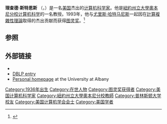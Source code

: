 
{{Infobox scientist
|name              = 理查德·斯特恩斯
|image             = Dick Stearns.jpg
|image_size        =
|caption           = 2009年理查德·斯特恩斯
|birth_date        = {{birth-date|5 July 1936}}
|birth_place       = [[Caldwell,_New_Jersey|Caldwell, New Jersey]]
|residence         = 
|citizenship       =
|nationality       = 
|fields            = 
|workplaces        = [[紐約州立大學奧本尼分校|紐約州立大學奧本尼分校]]
|alma_mater        = [[普林斯顿大学|普林斯顿大学]]
|doctoral_advisor  = [[Harold_W._Kuhn|Harold W. Kuhn]]
|academic_advisors =
|doctoral_students = [[Madhav_V._Marathe_(jointly_with_Harry_B._Hunt_III)|Madhav V. Marathe (jointly with Harry B. Hunt III)]]<br />[[Thomas_C._O'Connell|Thomas C. O'Connell]]
|notable_students  =
|known_for         = 
|author_abbrev_bot =
|author_abbrev_zoo =
|influences        =
|influenced        =
|awards            =  1993 [[计算机协会|ACM]] [[图灵奖|图灵奖]]
|signature         =  <!--(filename only)-->
|footnotes         =
}}

'''理查德·斯特恩斯''' （{{lang-en|'''Richard Edwin Stearns'''}}，{{bd|1936年|7月5日|catIdx=Stearns, Richard Edwin}}）是一名[[美国|美国]]杰出的[[计算机科学家|计算机科学家]]。他是[[紐約州立大學奧本尼分校|紐約州立大學奧本尼分校]][[计算机科学|计算机科学]]的一名教授。1993年，他与[[尤里斯·哈特马尼斯|尤里斯·哈特马尼斯]]一起因在[[計算複雜性理論|計算複雜性理論]]取得的杰出贡献而获得[[图灵奖|图灵奖]]。<ref>{{cite web |url=http://amturing.acm.org/award_winners/stearns_1081900.cfm |title=A. M. Turing Award |publisher=[[计算机协会|计算机协会]] |accessdate={{Format date|2013|12|25}} |archive-date=2021-03-14 |archive-url=https://web.archive.org/web/20210314190312/https://amturing.acm.org/award_winners/stearns_1081900.cfm |dead-url=no }}</ref> 

==参照==
{{reflist}}

== 外部链接 ==
* {{MathGenealogy|id=27178|title=Richard Stearns}}
* [http://www.informatik.uni-trier.de/~ley/db/indices/a-tree/s/Stearns:Richard_Edwin.html DBLP entry] {{Wayback|url=http://www.informatik.uni-trier.de/~ley/db/indices/a-tree/s/Stearns:Richard_Edwin.html |date=20121017220737 }}
* [http://www.cs.albany.edu/~res/ Personal homepage] {{Wayback|url=http://www.cs.albany.edu/~res/ |date=20190604030314 }} at the University at Albany

{{图灵奖}}
{{Authority control}}
{{DEFAULTSORT:Stearns, Richard E.}}
[[Category:1936年出生|Category:1936年出生]]
[[Category:在世人物|Category:在世人物]]
[[Category:图灵奖获得者|Category:图灵奖获得者]]
[[Category:美国计算机科学家|Category:美国计算机科学家]]
[[Category:紐約州立大學奧本尼分校教師|Category:紐約州立大學奧本尼分校教師]]
[[Category:普林斯顿大学校友|Category:普林斯顿大学校友]]
[[Category:美国计算机学会会士|Category:美国计算机学会会士]]
[[Category:美国学者|Category:美国学者]]

{{compu-scientist-stub}}
